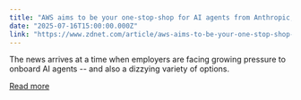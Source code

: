```yaml
---
title: "AWS aims to be your one-stop-shop for AI agents from Anthropic, IBM, Perplexity, and others"
date: "2025-07-16T15:00:00.000Z"
link: "https://www.zdnet.com/article/aws-aims-to-be-your-one-stop-shop-for-ai-agents-from-anthropic-ibm-perplexity-and-others/"
---
```


The news arrives at a time when employers are facing growing pressure to onboard AI agents -- and also a dizzying variety of options.

[Read more](https://www.zdnet.com/article/aws-aims-to-be-your-one-stop-shop-for-ai-agents-from-anthropic-ibm-perplexity-and-others/)
